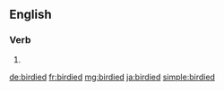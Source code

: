 ==English==

===Verb===
{{head|en|verb form}}

# {{en-past of|birdie}}

[[de:birdied]]
[[fr:birdied]]
[[mg:birdied]]
[[ja:birdied]]
[[simple:birdied]]